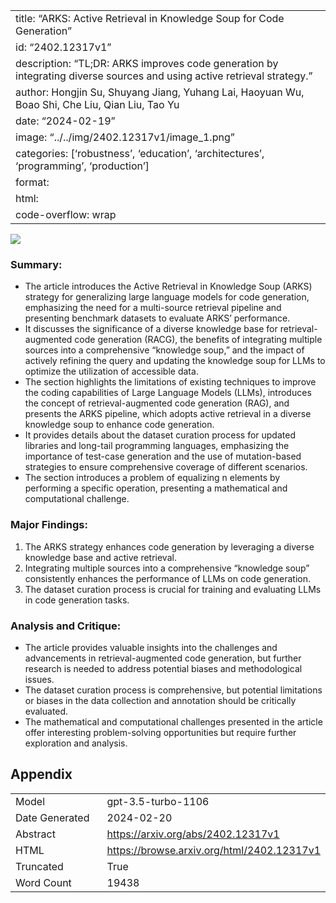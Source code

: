 
---
title: "ARKS: Active Retrieval in Knowledge Soup for Code Generation"
id: "2402.12317v1"
description: "TL;DR: ARKS improves code generation by integrating diverse sources and using active retrieval strategy."
author: Hongjin Su, Shuyang Jiang, Yuhang Lai, Haoyuan Wu, Boao Shi, Che Liu, Qian Liu, Tao Yu
date: "2024-02-19"
image: "../../img/2402.12317v1/image_1.png"
categories: ['robustness', 'education', 'architectures', 'programming', 'production']
format:
  html:
    code-overflow: wrap
---

![](../../img/2402.12317v1/image_1.png)

### Summary:
- The article introduces the Active Retrieval in Knowledge Soup (ARKS) strategy for generalizing large language models for code generation, emphasizing the need for a multi-source retrieval pipeline and presenting benchmark datasets to evaluate ARKS' performance.
- It discusses the significance of a diverse knowledge base for retrieval-augmented code generation (RACG), the benefits of integrating multiple sources into a comprehensive "knowledge soup," and the impact of actively refining the query and updating the knowledge soup for LLMs to optimize the utilization of accessible data.
- The section highlights the limitations of existing techniques to improve the coding capabilities of Large Language Models (LLMs), introduces the concept of retrieval-augmented code generation (RAG), and presents the ARKS pipeline, which adopts active retrieval in a diverse knowledge soup to enhance code generation.
- It provides details about the dataset curation process for updated libraries and long-tail programming languages, emphasizing the importance of test-case generation and the use of mutation-based strategies to ensure comprehensive coverage of different scenarios.
- The section introduces a problem of equalizing n elements by performing a specific operation, presenting a mathematical and computational challenge.

### Major Findings:
1. The ARKS strategy enhances code generation by leveraging a diverse knowledge base and active retrieval.
2. Integrating multiple sources into a comprehensive "knowledge soup" consistently enhances the performance of LLMs on code generation.
3. The dataset curation process is crucial for training and evaluating LLMs in code generation tasks.

### Analysis and Critique:
- The article provides valuable insights into the challenges and advancements in retrieval-augmented code generation, but further research is needed to address potential biases and methodological issues.
- The dataset curation process is comprehensive, but potential limitations or biases in the data collection and annotation should be critically evaluated.
- The mathematical and computational challenges presented in the article offer interesting problem-solving opportunities but require further exploration and analysis.

## Appendix

|          |          |
|----------|----------|
| Model     | gpt-3.5-turbo-1106       |
| Date Generated     | 2024-02-20       |
| Abstract | [https://arxiv.org/abs/2402.12317v1](https://arxiv.org/abs/2402.12317v1)        |
| HTML     | [https://browse.arxiv.org/html/2402.12317v1](https://browse.arxiv.org/html/2402.12317v1)       |
| Truncated       | True       |
| Word Count       | 19438       |